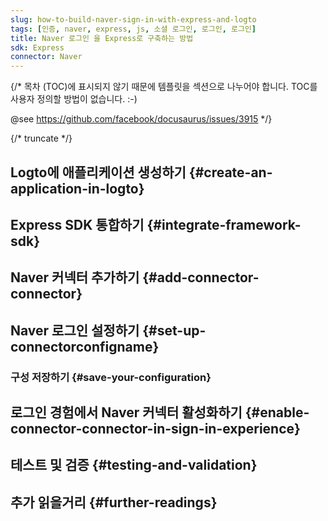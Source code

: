 ```yaml
---
slug: how-to-build-naver-sign-in-with-express-and-logto
tags: [인증, naver, express, js, 소셜 로그인, 로그인, 로그인]
title: Naver 로그인 을 Express로 구축하는 방법
sdk: Express
connector: Naver
---
```


{/*
  목차 (TOC)에 표시되지 않기 때문에 템플릿을 섹션으로 나누어야 합니다.
  TOC를 사용자 정의할 방법이 없습니다. :-)

  @see https://github.com/facebook/docusaurus/issues/3915
*/}




{/* truncate */}

<Intro connector={connector} sdk="Express" link="https://expressjs.com" />

## Logto에 애플리케이션 생성하기 \{#create-an-application-in-logto}

<CreateApplication type="Traditional web" framework="Express" />

## Express SDK 통합하기 \{#integrate-framework-sdk}

<IntegrateSdk />

## Naver 커넥터 추가하기 \{#add-connector-connector}

<AddSocialConnector connector={connector} framework="Express" />

## Naver 로그인 설정하기 \{#set-up-connectorconfigname}

<ConnectorGuide />

### 구성 저장하기 \{#save-your-configuration}

<SaveYourConfiguration connector={connector} />

## 로그인 경험에서 Naver 커넥터 활성화하기 \{#enable-connector-connector-in-sign-in-experience}

<EnableSocialConnector connector={connector} />

## 테스트 및 검증 \{#testing-and-validation}

<TestingAndValidation connector={connector} sdk="Express" />

## 추가 읽을거리 \{#further-readings}

<FurtherReadings />